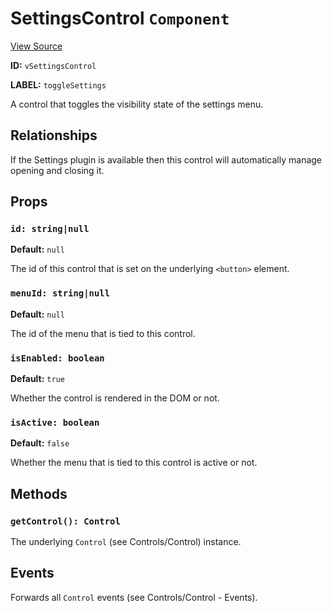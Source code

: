 
<Meta title="Packages/Player/Plugins/Controls/Control/SettingsControl" />

# SettingsControl `Component`

[View Source](https://github.com/vime-js/vime/blob/master/packages/vime-player/src/plugins/controls/control/SettingsControl.svelte)

**ID:** `vSettingsControl`

**LABEL:** `toggleSettings`

A control that toggles the visibility state of the settings menu.

## Relationships

If the <LinkTo kind="packages-player-plugins-settings-settings--page">Settings</LinkTo> plugin is 
available then this control will automatically manage opening and closing it.

## Props

### `id: string|null`

**Default:** `null`

The id of this control that is set on the underlying `<button>` element.

### `menuId: string|null`

**Default:** `null`

The id of the menu that is tied to this control.

### `isEnabled: boolean`

**Default:** `true`

Whether the control is rendered in the DOM or not.

### `isActive: boolean`

**Default:** `false`

Whether the menu that is tied to this control is active or not.

## Methods

### `getControl(): Control`

The underlying `Control` (see <LinkTo kind="packages-player-plugins-controls-control-control--page">Controls/Control</LinkTo>) instance.

## Events

Forwards all `Control` events (see <LinkTo kind="packages-player-plugins-controls-control-control--page#events">Controls/Control - Events</LinkTo>).